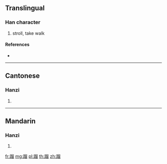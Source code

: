 {{character info/new}}
==Translingual==

===Han character===
{{Han char|rn=157|rad=足|as=10|sn=17|four=67160|canj=RMHHW}}

# stroll, take walk

====References====
* {{Han ref|kx=1231.301|hdz=63730.040|uh=8E53|ud=36435|bh=EEBC|bd=61116}}

----

==Cantonese==

===Hanzi===
{{yue-hanzi|jyut=|y=lau6}}

# {{defn|lang=yue|sort=足10}}

----

==Mandarin==

===Hanzi===
{{cmn-hanzi|pin=[[liū]] ([[liu1]]), [[liù]] ([[liu4]])|wg=liu<sup>1</sup>, liu<sup>4</sup>}}

# {{defn|lang=cmn|sort=足10}}

[[fr:蹓]]
[[mg:蹓]]
[[pl:蹓]]
[[th:蹓]]
[[zh:蹓]]